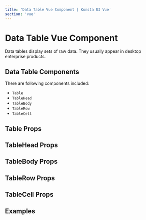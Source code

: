 ```yaml
---
title: 'Data Table Vue Component | Konsta UI Vue'
section: 'vue'
---
```



# Data Table Vue Component

Data tables display sets of raw data. They usually appear in desktop enterprise products.

## Data Table Components

There are following components included:

- `Table`
- `TableHead`
- `TableBody`
- `TableRow`
- `TableCell`

## Table Props

<TableProps />

## TableHead Props

<TableHeadProps />

## TableBody Props

<TableBodyProps />

## TableRow Props

<TableRowProps />

## TableCell Props

<TableCellProps />

## Examples

<DataTableExample />

